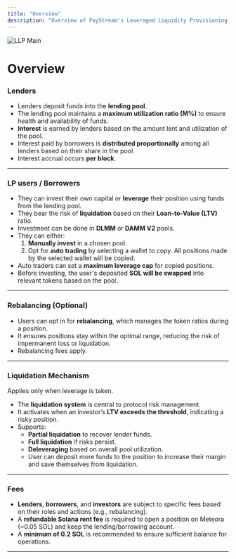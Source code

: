 ```yaml
---
title: "Overview"
description: "Overview of PayStream's Leveraged Liquidity Provisioning (LLP) system."
---
```


![LLP Main](./images/llp-main.png)

# Overview


### Lenders

- Lenders deposit funds into the **lending pool**.
- The lending pool maintains a **maximum utilization ratio (M%)** to ensure health and availability of funds.
- **Interest** is earned by lenders based on the amount lent and utilization of the pool.
- Interest paid by borrowers is **distributed proportionally** among all lenders based on their share in the pool.
- Interest accrual occurs **per block**.

---

### LP users / Borrowers

- They can invest their own capital or **leverage** their position using funds from the lending pool.
- They bear the risk of **liquidation** based on their **Loan-to-Value (LTV)** ratio.
- Investment can be done in **DLMM** or **DAMM V2** pools.
- They can either:
    1. **Manually invest** in a chosen pool.
    2. Opt for **auto trading** by selecting a wallet to copy. All positions made by the selected wallet will be copied.
- Auto traders can set a **maximum leverage cap** for copied positions.
- Before investing, the user's deposited **SOL will be swapped** into relevant tokens based on the pool.

---

### **Rebalancing (Optional)**

- Users can opt in for **rebalancing**, which manages the token ratios during a position.
- It ensures positions stay within the optimal range, reducing the risk of impermanent loss or liquidation.
- Rebalancing fees apply.

---

### **Liquidation Mechanism**

Applies only when leverage is taken.

- The **liquidation system** is central to protocol risk management.
- It activates when an investor’s **LTV exceeds the threshold**, indicating a risky position.
- Supports:
    - **Partial liquidation** to recover lender funds.
    - **Full liquidation** if risks persist.
    - **Deleveraging** based on overall pool utilization.
    - User can deposit more funds to the position to increase their margin and save themselves from liquidation.

---

### **Fees**

- **Lenders**, **borrowers**, and **investors** are subject to specific fees based on their roles and actions (e.g., rebalancing).
- A **refundable Solana rent fee** is required to open a position on Meteora (~0.05 SOL) and keep the lending/borrowing account.
- A **minimum of 0.2 SOL** is recommended to ensure sufficient balance for operations.

---

